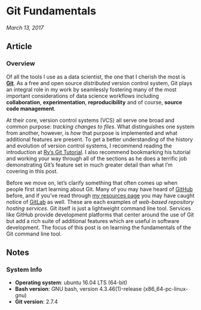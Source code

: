 # Git Fundamentals {.tabset}

*March 13, 2017*

## Article

### Overview

Of all the tools I use as a data scientist, the one that I cherish the most is **[Git](https://git-scm.com/)**. As a free and open source *distributed* version control system, Git plays an integral role in my work by seamlessly fostering many of the most important considerations of data science workflows including **collaboration**, **experimentation**, **reproducibility** and of course, **source code management**.

At their core, version control systems (VCS) all serve one broad and common purpose: *tracking changes to files*. What distinguishes one system from another, however, is *how* that purpose is implemented and what additional features are present. To get a better understanding of the history and evolution of version control systems, I recommend reading the introduction at [Ry's Git Tutorial](http://rypress.com/tutorials/git/index). I also recommend bookmarking his tutorial and working your way through all of the sections as he does a terrific job demonstrating Git's feature set in much greater detail than what I'm covering in this post.

Before we move on, let's clarify something that often comes up when people first start learning about Git. Many of you may have heard of [GitHub](https://github.com/) before, and if you've read through [my resources page](/resources) you may have caught notice of [GitLab](https://about.gitlab.com/) as well. These are each examples of *web-based repository hosting services*. Git itself is just a lightweight command line tool. Services like GitHub provide development platforms that center around the use of Git but add a rich suite of additional features which are useful in software development. The focus of this post is on learning the fundamentals of the Git command line tool.


## Notes

### System Info

* **Operating system**: ubuntu 16.04 LTS (64-bit)
* **Bash version**: GNU bash, version 4.3.46(1)-release (x86_64-pc-linux-gnu)
* **Git version**: 2.7.4
